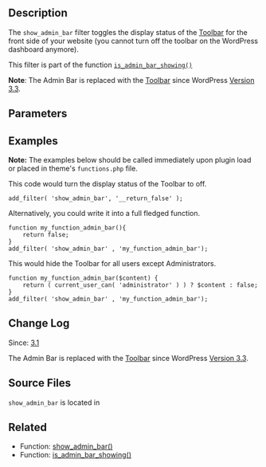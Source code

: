 == Description ==
The <tt>show_admin_bar</tt> filter toggles the display status of the [[Administration_Screens#Toolbar|Toolbar]] for the front side of your website (you cannot turn off the toolbar on the WordPress dashboard anymore).

This filter is part of the function <tt>[[Function Reference/is_admin_bar_showing|is_admin_bar_showing()]]</tt> 

'''Note''': The Admin Bar is replaced with the [[Administration_Screens#Toolbar|Toolbar]] since WordPress [[Version 3.3]]. 

== Parameters ==

{{Parameter|$show_admin_bar |bool|Whether the admin bar should be shown.|required|true}}

== Examples ==

'''Note:''' The examples below should be called immediately upon plugin load or placed in theme's <tt>functions.php</tt> file.

This code would turn the display status of the Toolbar to off.
<pre>
add_filter( 'show_admin_bar', '__return_false' );
</pre>

Alternatively, you could write it into a full fledged function.
<pre>
function my_function_admin_bar(){
	return false;
}
add_filter( 'show_admin_bar' , 'my_function_admin_bar');
</pre>

This would hide the Toolbar for all users except Administrators.
<pre>
function my_function_admin_bar($content) {
	return ( current_user_can( 'administrator' ) ) ? $content : false;
}
add_filter( 'show_admin_bar' , 'my_function_admin_bar');
</pre>

== Change Log ==

Since: [[Version 3.1|3.1]]

The Admin Bar is replaced with the [[Administration_Screens#Toolbar|Toolbar]] since WordPress [[Version 3.3]].

== Source Files ==

<tt>show_admin_bar</tt> is located in {{Trac|wp-includes/admin-bar.php}}

== Related ==

* Function: [[Function_Reference/show_admin_bar|show_admin_bar()]]
* Function: [[Function_Reference/is_admin_bar_showing|is_admin_bar_showing()]]